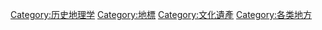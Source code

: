 {{Commonscat|Historic sites}}

[[Category:历史地理学|Category:历史地理学]]
[[Category:地標|Category:地標]]
[[Category:文化遺產|Category:文化遺產]]
[[Category:各类地方|Category:各类地方]]